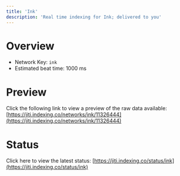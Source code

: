 ```yaml
---
title: 'Ink'
description: 'Real time indexing for Ink; delivered to you'
---
```


# Overview
- Network Key: `ink`
- Estimated beat time: 1000 ms

# Preview
Click the following link to view a preview of the raw data available: [https://jiti.indexing.co/networks/ink/11326444](https://jiti.indexing.co/networks/ink/11326444)

# Status
Click here to view the latest status: [https://jiti.indexing.co/status/ink](https://jiti.indexing.co/status/ink)
